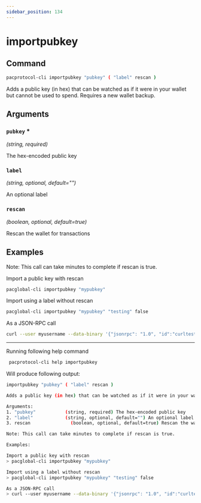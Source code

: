 ```yaml
---
sidebar_position: 134
---
```


# importpubkey
## Command

```bash
pacprotocol-cli importpubkey "pubkey" ( "label" rescan )
```

Adds a public key (in hex) that can be watched as if it were in your wallet but cannot be used to spend. Requires a new wallet backup.



## Arguments

### `pubkey` <span class='asterisk'>*</span>
*(string, required)*

The hex-encoded public key


### `label` 
*(string, optional, default="")*

An optional label


### `rescan` 
*(boolean, optional, default=true)*

Rescan the wallet for transactions


## Examples
Note: This call can take minutes to complete if rescan is true.





Import a public key with rescan

```bash
pacglobal-cli importpubkey "mypubkey"
```



Import using a label without rescan

```bash
pacglobal-cli importpubkey "mypubkey" "testing" false
```



As a JSON-RPC call

```bash
curl --user myusername --data-binary '{"jsonrpc": "1.0", "id":"curltest", "method": "importpubkey", "params": ["mypubkey", "testing", false] }' -H 'content-type: text/plain;' http://127.0.0.1:1111/
```


___

Running following help command
```bash
 pacprotocol-cli help importpubkey
```
Will produce following output:


```bash
importpubkey "pubkey" ( "label" rescan )

Adds a public key (in hex) that can be watched as if it were in your wallet but cannot be used to spend. Requires a new wallet backup.

Arguments:
1. "pubkey"           (string, required) The hex-encoded public key
2. "label"            (string, optional, default="") An optional label
3. rescan               (boolean, optional, default=true) Rescan the wallet for transactions

Note: This call can take minutes to complete if rescan is true.

Examples:

Import a public key with rescan
> pacglobal-cli importpubkey "mypubkey"

Import using a label without rescan
> pacglobal-cli importpubkey "mypubkey" "testing" false

As a JSON-RPC call
> curl --user myusername --data-binary '{"jsonrpc": "1.0", "id":"curltest", "method": "importpubkey", "params": ["mypubkey", "testing", false] }' -H 'content-type: text/plain;' http://127.0.0.1:1111/

```


